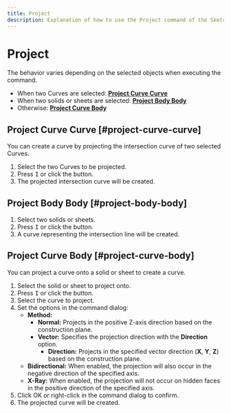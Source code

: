 ```yaml
---
title: Project
description: Explanation of how to use the Project command of the Sketch function.
---
```



# Project

<Reference shortcut="I" command="Project" button="Right of the command bar" />

The behavior varies depending on the selected objects when executing the command.

- When two Curves are selected: [**Project Curve Curve**](#project-curve-curve)
- When two solids or sheets are selected: [**Project Body Body**](#project-body-body)
- Otherwise: [**Project Curve Body**](#project-curve-body)

## Project Curve Curve [#project-curve-curve]

You can create a curve by projecting the intersection curve of two selected Curves.

1. Select the two Curves to be projected.
2. Press <kbd>I</kbd> or click the button.
3. The projected intersection curve will be created.

## Project Body Body [#project-body-body]

1. Select two solids or sheets.
2. Press <kbd>I</kbd> or click the button.
3. A curve representing the intersection line will be created.

## Project Curve Body [#project-curve-body]

You can project a curve onto a solid or sheet to create a curve.

1. Select the solid or sheet to project onto.
2. Press <kbd>I</kbd> or click the button.
3. Select the curve to project.
4. Set the options in the command dialog:
   - **Method:**
     - **Normal:** Projects in the positive Z-axis direction based on the construction plane.
     - **Vector:** Specifies the projection direction with the **Direction** option.
         - **Direction:** Projects in the specified vector direction (**X**, **Y**, **Z**) based on the construction plane.
   - **Bidirectional:** When enabled, the projection will also occur in the negative direction of the specified axis.
   - **X-Ray:** When enabled, the projection will not occur on hidden faces in the positive direction of the specified axis.
5. Click OK or right-click in the command dialog to confirm.
6. The projected curve will be created.





